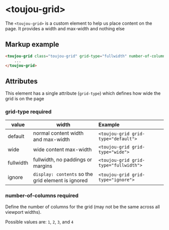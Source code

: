 # &lt;toujou-grid&gt;
The `<toujou-grid>` is a custom element to help us place content on the page. It provides a width and max-width and nothing else


## Markup example
```html
<toujou-grid class="toujou-grid" grid-type="fullwidth" number-of-columns="4">
    ...
</toujou-grid>
```


## Attributes
This element has a single attribute (`grid-type`) which defines how wide the grid is on the page


### grid-type <toujou-chip class="chip" chip-bg-color="warning">required</toujou-chip>

| value     | width                                              | Example                               |
|-----------|----------------------------------------------------|:--------------------------------------|
| default   | normal content width and max-width                 | `<toujou-grid grid-type="default">`   |
| wide      | wide content max-width                             | `<toujou-grid grid-type="wide">`      |
| fullwidth | fullwidth, no paddings or margins                  | `<toujou-grid grid-type="fullwidth">` |
| ignore    | `display: contents` so the grid element is ignored | `<toujou-grid grid-type="ignore">`    |

### number-of-columns <toujou-chip class="chip" chip-bg-color="warning">required</toujou-chip>
Define the number of columns for the grid (may not be the same across all viewport widths).

Possible values are: `1`, `2`, `3`, and `4`
